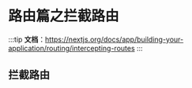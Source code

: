 # 路由篇之拦截路由

:::tip
**文档**：https://nextjs.org/docs/app/building-your-application/routing/intercepting-routes
:::

## 拦截路由

